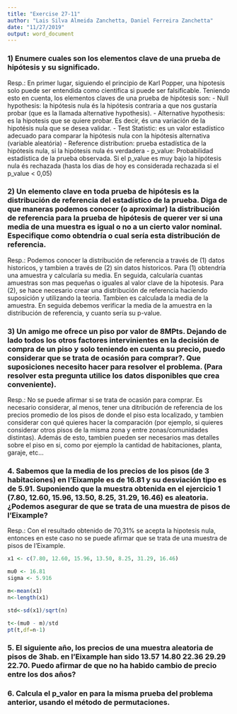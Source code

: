 ```yaml
---
title: "Exercise 27-11"
author: "Lais Silva Almeida Zanchetta, Daniel Ferreira Zanchetta"
date: "11/27/2019"
output: word_document
---
```


### 1)	Enumere cuales son los elementos clave de una prueba de hipótesis y su significado.
 Resp.: En primer lugar, siguiendo el principio de Karl Popper, una hipotesis solo puede ser entendida como cientifica si puede ser falsificable. Teniendo esto en cuenta, los elementos claves de una prueba de hipótesis son:
        - Null hypothesis: la hipótesis nula és la hipótesis contraria a que nos gustaría probar (que es la llamada alternative hypothesis).
        - Alternative hypothesis: es la hipotesis que se quiere probar. Es decir, és una variación de la hipotésis nula que se desea validar.
        - Test Statistic: es un valor estadístico adecuado para comparar la hipótesis nula con la hipótesis alternativa (variable aleatória)
        - Reference distribution: prueba estadística de la hipótesis nula, si la hipótesis nula és verdadera
        - p_value: Probabilidad estadística de la prueba observada. Si el p_value es muy bajo la hipótesis nula és rechazada (hasta los dias de hoy es considerada rechazada si el p_value < 0,05)

### 2)	Un elemento clave en toda prueba de hipótesis es la distribución de referencia del estadístico de la prueba. Diga de que maneras podemos conocer (o aproximar) la distribución de referencia para la prueba de hipótesis de querer ver si una media de una muestra es igual o no a un cierto valor nominal. Especifique como obtendría o cual sería esta distribución de referencia.
Resp.: Podemos conocer la distribución de referencia a través de (1) datos historicos, y tambien a través de (2) sin datos historicos. 
Para (1) obtendría una amuestra y calcularía su media. En seguida, calcularía cuantas amuestras son mas pequeñas o iguales al valor clave de la hipotesis.
Para (2), se hace necesario crear una distribución de referencia haciendo suposición y utilizando la teoria. Tambien es calculada la media de la amuestra. En seguida debemos verificar la media de la amuestra en la distribución de referencia, y cuanto sería su p-value.

### 3) Un amigo me ofrece un piso por valor de 8MPts. Dejando de lado todos los otros factores intervinientes en la decisión de compra de un piso y solo teniendo en cuenta su precio, puedo considerar que se trata de ocasión para comprar?. Que suposiciones necesito hacer para resolver el problema. (Para resolver esta pregunta utilice los datos disponibles que crea conveniente).
Resp.: No se puede afirmar si se trata de ocasión para comprar. Es necesario considerar, al menos, tener una ditribución de referencia de los precios promedio de los pisos de donde el piso esta localizado, y tambien considerar con qué quieres hacer la comparación (por ejemplo, si quieres considerar otros pisos de la misma zona y entre zonas/comunidades distintas). Además de esto, tambien pueden ser necesarios mas detalles sobre el piso en si, como por ejemplo la cantidad de habitaciones, planta, garaje, etc...

### 4.	Sabemos que la media de los precios de los pisos (de 3 habitaciones) en l’Eixample es de 16.81 y su desviación tipo es de 5.91. Suponiendo que la muestra obtenida en el ejercicio 1 (7.80, 12.60, 15.96, 13.50, 8.25, 31.29, 16.46) es aleatoria. ¿Podemos asegurar de que se trata de una muestra de pisos de l’Eixample?
Resp.: Con el resultado obtenido de 70,31% se acepta la hipotesis nula, entonces en este caso no se puede afirmar que se trata de una muestra de pisos de l'Eixample.
```r
x1 <- c(7.80, 12.60, 15.96, 13.50, 8.25, 31.29, 16.46)

mu0 <- 16.81
sigma <- 5.916

m<-mean(x1)
n<-length(x1)

std<-sd(x1)/sqrt(n)

t<-(mu0 - m)/std
pt(t,df=n-1)
```

### 5.	El siguiente año, los precios de una muestra aleatoria de pisos de 3hab. en l’Eixample han sido 13.57 14.80 22.36 29.29 22.70. Puedo afirmar de que no ha habido cambio de precio entre los dos años?

### 6.	Calcula el p_valor en para la misma prueba del problema anterior, usando el método de permutaciones.
